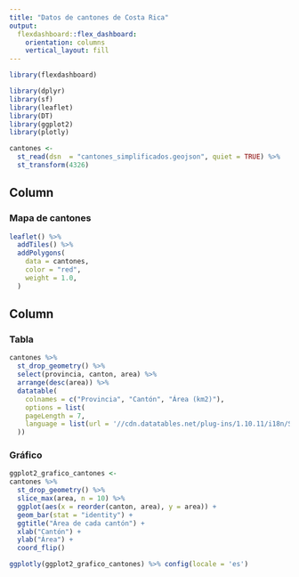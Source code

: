 ---
title: "Datos de cantones de Costa Rica"
output: 
  flexdashboard::flex_dashboard:
    orientation: columns
    vertical_layout: fill
---

```{r setup, include=FALSE}
library(flexdashboard)
```

```{r paquetes, message=FALSE, warning=FALSE}
library(dplyr)
library(sf)
library(leaflet)
library(DT)
library(ggplot2)
library(plotly)
```

```{r lectura-datos, message=FALSE, warning=FALSE}
cantones <- 
  st_read(dsn  = "cantones_simplificados.geojson", quiet = TRUE) %>% 
  st_transform(4326)
```



Column {data-width=550}
-----------------------------------------------------------------------

### Mapa de cantones 

```{r mapa_leaflet, message=FALSE, warning=FALSE}
leaflet() %>%
  addTiles() %>% 
  addPolygons( 
    data = cantones,
    color = "red",
    weight = 1.0,
  )
```

Column {data-width=450}
-----------------------------------------------------------------------

### Tabla 

```{r Tabla, message=FALSE, warning=FALSE}
cantones %>%
  st_drop_geometry() %>% 
  select(provincia, canton, area) %>%
  arrange(desc(area)) %>% 
  datatable(
    colnames = c("Provincia", "Cantón", "Área (km2)"), 
    options = list(
    pageLength = 7,
    language = list(url = '//cdn.datatables.net/plug-ins/1.10.11/i18n/Spanish.json')
  ))
```

### Gráfico  

```{r gráfico_barras, message=FALSE, warning=FALSE}
ggplot2_grafico_cantones <-
cantones %>%
  st_drop_geometry() %>% 
  slice_max(area, n = 10) %>% 
  ggplot(aes(x = reorder(canton, area), y = area)) +
  geom_bar(stat = "identity") +
  ggtitle("Área de cada cantón") +
  xlab("Cantón") +
  ylab("Área") +
  coord_flip() 

ggplotly(ggplot2_grafico_cantones) %>% config(locale = 'es')
```





